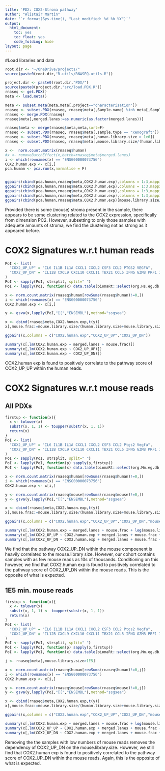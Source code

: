 ```yaml
---
title: 'PDX: COX2-Stroma pathway'
author: "Alistair Martin"
date: '`r format(Sys.time(), "Last modified: %d %b %Y")`'
output:
  html_document:
    toc: yes
    toc_float: yes
    code_folding: hide
layout: page
---
```



#Load libraries and data

```r
root.dir <- "~/OneDrive/projects/"
source(paste0(root.dir,"R.utils/RNASEQ.utils.R"))

project.dir <- paste0(root.dir,"PDX/")
source(paste0(project.dir,"src/load.PDX.R"))
rnaseq <- get.PDX()
meta <- load.meta()

meta <- subset.meta(meta,meta[,project=="characterisation"])
rnaseq <- subset.PDX(rnaseq, rnaseq$meta[,Sample.name] %in% meta[,Sample.name])
rnaseq <- merge.PDX(rnaseq)
rnaseq$meta[,merged.lanes:=as.numeric(as.factor(merged.lanes))]

rnaseq$meta <- merge(rnaseq$meta,meta,sort=F)
rnaseq <- subset.PDX(rnaseq, rnaseq$meta[,sample.type == "xenograft"])
rnaseq <- subset.PDX(rnaseq, rnaseq$meta[,human.library.size > 1e6])
rnaseq <- subset.PDX(rnaseq, rnaseq$meta[,mouse.library.size/(human.library.size+mouse.library.size) < .8])
```

```r
x <-  norm.count.matrix(rnaseq$human)
#x <- removeBatchEffect(x,batch=rnaseq$meta$merged.lanes)
i <- which(rownames(x) == "ENSG00000073756")
COX2.human.exp <- x[i,]
pca.human <- pca.run(x,normalise = F)


ggpairs(cbind(pca.human,rnaseq$meta,COX2.human.exp),columns = 1:3,mapping = aes(color=factor(merged.lanes)),title="Coloured by sequencing runs")
ggpairs(cbind(pca.human,rnaseq$meta,COX2.human.exp),columns = 1:3,mapping = aes(color=factor(patient)),title="Coloured by patient")
ggpairs(cbind(pca.human,rnaseq$meta,COX2.human.exp),columns = 1:3,mapping = aes(color=cut(mouse.library.size/(human.library.size+mouse.library.size),quantile(mouse.library.size/(human.library.size+mouse.library.size)))),title="Coloured by mouse fraction")
ggpairs(cbind(pca.human,rnaseq$meta,COX2.human.exp),columns = 1:3,mapping = aes(color=cut(COX2.human.exp,quantile(COX2.human.exp))),title="Coloured by COX2.human.exp")
ggpairs(cbind(pca.human,rnaseq$meta,COX2.human.exp)[mouse.library.size/(human.library.size+mouse.library.size)>0.01],columns = 1:3,mapping = aes(color=cut(COX2.human.exp,quantile(COX2.human.exp))),title="Coloured by COX2.human.exp (subsetted by stroma fraction)")
```

Provided there is some (mouse) stroma present in the sample, there appears to be some clustering related to the COX2 expression, specifically from dimension PC2. However, subsetting to only those samples with adequete amounts of stroma, we find the clustering not as strong as it appeared before. 

# COX2 Signatures w.r.t human reads

```r
PoI <- list(
  "COX2_UP_UP" = "IL6 IL1B IL1A CXCL1 CXCL2 CSF3 CCL2 PTGS2 VEGFA",
  "COX2_UP_DN" = "IL12B CXCL9 CXCL10 CXCL11 TBX21 CCL5 IFNG GZMB PRF1 IL12A STAT1 IFIT1 IFIT2"
)
PoI <- sapply(PoI, strsplit, split=" ")
PoI <- lapply(PoI, function(x) data.table(biomaRt::select(org.Hs.eg.db,keys=x,keytype = "SYMBOL",columns = c("ENSEMBL","ENTREZID","SYMBOL"))))

x <- norm.count.matrix(rnaseq$human[rowSums(rnaseq$human)!=0,])
i <- which(rownames(x) == "ENSG00000073756")
COX2.human.exp <- x[i,]

y <- gsva(x,lapply(PoI,"[[","ENSEMBL"),method="ssgsea")

x <- cbind(rnaseq$meta,COX2.human.exp,t(y))
x[,mouse.frac:=mouse.library.size/(human.library.size+mouse.library.size)]

ggpairs(x,columns = c("COX2.human.exp","COX2_UP_UP","COX2_UP_DN"))

summary(x[,lm(COX2.human.exp ~ merged.lanes + mouse.frac)])
summary(x[,lm(COX2.human.exp ~ COX2_UP_UP)])
summary(x[,lm(COX2.human.exp ~ COX2_UP_DN)])
```


COX2.human exp is found to positively correlate to the pathway score of COX2_UP_UP within the human reads. 

# COX2 Signatures w.r.t mouse reads

## All PDXs

```r
firstup <- function(x){
  x <- tolower(x)
  substr(x, 1, 1) <- toupper(substr(x, 1, 1))
  return(x)
}
PoI <- list(
  "COX2_UP_UP" = "IL6 IL1B IL1A CXCL1 CXCL2 CSF3 CCL2 Ptgs2 Vegfa",
  "COX2_UP_DN" = "IL12B CXCL9 CXCL10 CXCL11 TBX21 CCL5 IFNG GZMB PRF1 IL12A STAT1 IFIT1 IFIT2"
)
PoI <- sapply(PoI, strsplit, split=" ")
PoI <- lapply(PoI, function(p) sapply(p,firstup))
PoI <- lapply(PoI, function(x) data.table(biomaRt::select(org.Mm.eg.db,keys=x,keytype = "SYMBOL",columns = c("ENSEMBL","ENTREZID","SYMBOL"))))

x <- norm.count.matrix(rnaseq$human[rowSums(rnaseq$human)!=0,])
i <- which(rownames(x) == "ENSG00000073756")
COX2.human.exp <- x[i,]

y <- norm.count.matrix(rnaseq$mouse[rowSums(rnaseq$mouse)!=0,])
y <- gsva(y,lapply(PoI,"[[","ENSEMBL"),method="ssgsea")

x <- cbind(rnaseq$meta,COX2.human.exp,t(y))
x[,mouse.frac:=mouse.library.size/(human.library.size+mouse.library.size)]

ggpairs(x,columns = c("COX2.human.exp","COX2_UP_UP","COX2_UP_DN","mouse.library.size"))

summary(x[,lm(COX2.human.exp ~ merged.lanes + mouse.frac + log(mouse.library.size))])
summary(x[,lm(COX2_UP_UP ~ COX2.human.exp + merged.lanes + mouse.frac + log(mouse.library.size))])
summary(x[,lm(COX2_UP_DN ~ COX2.human.exp + merged.lanes + mouse.frac + log(mouse.library.size))])
```


We find that the pathway COX2_UP_DN within the mouse compoenent is heavily correlated to the mouse.library size. However, our cohort contains samples with as few mouse reads as 10s of thousands. Conditioning on this however, we find that COX2.human exp is found to positively correlated to the pathway score of COX2_UP_DN within the mouse reads. This is the opposite of what is expected.

## 1E5 min. mouse reads

```r
firstup <- function(x){
  x <- tolower(x)
  substr(x, 1, 1) <- toupper(substr(x, 1, 1))
  return(x)
}
PoI <- list(
  "COX2_UP_UP" = "IL6 IL1B IL1A CXCL1 CXCL2 CSF3 CCL2 Ptgs2 Vegfa",
  "COX2_UP_DN" = "IL12B CXCL9 CXCL10 CXCL11 TBX21 CCL5 IFNG GZMB PRF1 IL12A STAT1 IFIT1 IFIT2"
)
PoI <- sapply(PoI, strsplit, split=" ")
PoI <- lapply(PoI, function(p) sapply(p,firstup))
PoI <- lapply(PoI, function(x) data.table(biomaRt::select(org.Mm.eg.db,keys=x,keytype = "SYMBOL",columns = c("ENSEMBL","ENTREZID","SYMBOL"))))

j <- rnaseq$meta[,mouse.library.size>1E5]

x <- norm.count.matrix(rnaseq$human[rowSums(rnaseq$human)!=0,j])
i <- which(rownames(x) == "ENSG00000073756")
COX2.human.exp <- x[i,]

y <- norm.count.matrix(rnaseq$mouse[rowSums(rnaseq$mouse)!=0,j])
y <- gsva(y,lapply(PoI,"[[","ENSEMBL"),method="ssgsea")

x <- cbind(rnaseq$meta,COX2.human.exp,t(y))
x[,mouse.frac:=mouse.library.size/(human.library.size+mouse.library.size)]

ggpairs(x,columns = c("COX2.human.exp","COX2_UP_UP","COX2_UP_DN","mouse.library.size"))

summary(x[,lm(COX2.human.exp ~ merged.lanes + mouse.frac + log(mouse.library.size))])
summary(x[,lm(COX2_UP_UP ~ COX2.human.exp + merged.lanes + mouse.frac + log(mouse.library.size))])
summary(x[,lm(COX2_UP_DN ~ COX2.human.exp + merged.lanes + mouse.frac + log(mouse.library.size))])
```

Removing the the samples with low numbers of mouse reads removes the dependency of COX2_UP_DN on the mouse.library.size. However, we still find that COX2.human exp is found to positively correlated to the pathway score of COX2_UP_DN within the mouse reads. Again, this is the opposite of what is expected.
